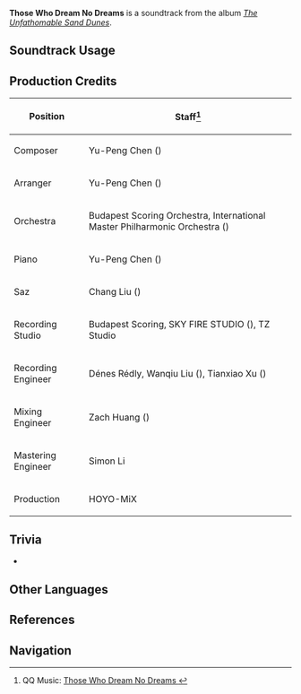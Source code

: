 {{Soundtrack Infobox
|image          = The Unfathomable Sand Dunes.png
|album          = The Unfathomable Sand Dunes
|disc           = 1
|number         = 44
|featured       =
|featured2      =
|featured3      =
|featured_disc  =
|featured_disc2 =
|featured_disc3 =
|youtube_id     = orADOYDorqQ
|spotify_id     = 1uepJs4x67CWGxcXWtbNTJ
|previous       = Where She Will Return
|next           = The Temple Conquered by Death
}}
'''Those Who Dream No Dreams''' is a soundtrack from the album ''[[The Unfathomable Sand Dunes]]''.

==Soundtrack Usage==
{{Soundtrack Usage
|quest    = 
|location = Desert of Hadramaveth//night; underground
|domain   = 
}}

==Production Credits==
{| class="wikitable"
! Position
! Staff<ref>QQ Music: [https://y.qq.com/n/ryqq/songDetail/000FAzYR0qtZb8 Those Who Dream No Dreams {{zh|蛇蝎无眠}}]</ref>
|-
! Composer
| Yu-Peng Chen ({{zh|陈致逸}})
|-
! Arranger
| Yu-Peng Chen ({{zh|陈致逸}})
|-
! Orchestra
| Budapest Scoring Orchestra, International Master Philharmonic Orchestra ({{zh|国际首席爱乐乐团}})
|-
! Piano
| Yu-Peng Chen ({{zh|陈致逸}})
|-
! Saz
| Chang Liu ({{zh|刘耳朵}})
|-
! Recording Studio
| Budapest Scoring, SKY FIRE STUDIO ({{zh|九紫天诚录音棚}}), TZ Studio
|-
! Recording Engineer
| Dénes Rédly, Wanqiu Liu ({{zh|刘婉秋}}), Tianxiao Xu ({{zh|徐天晓}})
|-
! Mixing Engineer
| Zach Huang ({{zh|黄巍}})
|-
! Mastering Engineer
| Simon Li
|-
! Production
| HOYO-MiX
|}
<!--
==Gallery==
<gallery>
</gallery>
-->

==Trivia==
* {{Transclude|Empire of Sand|HadramavethLeitmotif2|section=1}}

==Other Languages==
{{Other Languages
|en      = Those Who Dream No Dreams
|zhs     = 蛇蝎无眠
|zhs_rm  = Shéxiē Wú Mián
|zht     = 蛇蠍無眠
|zht_rm  = Shéxiē Wú Mián
|zh_tl   = Snakes and Scorpions Do Not Sleep
|ja      = 蛇と蠍は眠らない
|ja_rm   = Hebi to Sasori wa Nemuranai
|ja_tl   = Snakes and Scorpions Do Not Sleep
}}

==References==
{{Reflist}}

==Navigation==
{{Soundtrack Navbox|The Unfathomable Sand Dunes}}